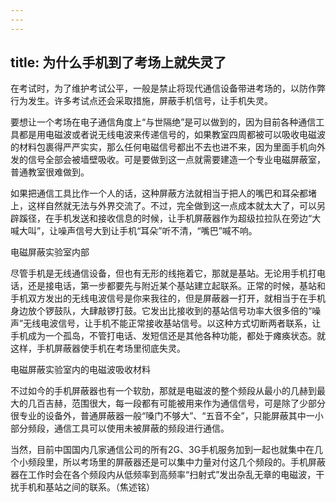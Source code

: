 ```yaml
---
---
---
```

title: 为什么手机到了考场上就失灵了
---




在考试时，为了维护考试公平，一般是禁止将现代通信设备带进考场的，以防作弊行为发生。许多考试点还会采取措施，屏蔽手机信号，让手机失灵。

要想让一个考场在电子通信角度上“与世隔绝”是可以做到的，因为目前各种通信工具都是用电磁波或者说无线电波来传递信号的，如果教室四周都被可以吸收电磁波的材料包裹得严严实实，那么任何电磁信号都出不去也进不来，因为里面手机向外发的信号全部会被墙壁吸收。可是要做到这一点就需要建造一个专业电磁屏蔽室，普通教室很难做到。

如果把通信工具比作一个人的话，这种屏蔽方法就相当于把人的嘴巴和耳朵都堵上，这样自然就无法与外界交流了。不过，完全做到这一点成本就太大了，可以另辟蹊径，在手机发送和接收信息的时候，让手机屏蔽器作为超级拉拉队在旁边“大喊大叫”，让噪声信号大到让手机“耳朵”听不清，“嘴巴”喊不响。

电磁屏蔽实验室内部



尽管手机是无线通信设备，但也有无形的线拖着它，那就是基站。无论用手机打电话，还是接电话，第一步都要先与附近某个基站建立起联系。正常的时候，基站和手机双方发出的无线电波信号是你来我往的，但是屏蔽器一打开，就相当于在手机身边放个锣鼓队，大肆敲锣打鼓。它发出比接收到的基站信号功率大很多倍的“噪声”无线电波信号，让手机不能正常接收基站信号。以这种方式切断两者联系，让手机成为一个孤岛，不管打电话、发短信还是其他各种功能，都处于瘫痪状态。就这样，手机屏蔽器使手机在考场里彻底失灵。

电磁屏蔽实验室内的电磁波吸收材料



不过如今的手机屏蔽器也有一个软肋，那就是电磁波的整个频段从最小的几赫到最大的几百吉赫，范围很大，每一段都有可能被用来作为通信信号，可是除了少部分很专业的设备外，普通屏蔽器一般“嗓门不够大”、“五音不全”，只能屏蔽其中一小部分频段，通信工具可以使用未被屏蔽的频段进行通信。

当然，目前中国国内几家通信公司的所有2G、3G手机服务加到一起也就集中在几个小频段里，所以考场里的屏蔽器还是可以集中力量对付这几个频段的。手机屏蔽器在工作时会在各个频段内从低频率到高频率“扫射式”发出杂乱无章的电磁波，干扰手机和基站之间的联系。（焦述铭）